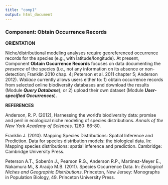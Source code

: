 ---
title: "comp1"
output: html_document
---

### **Component: Obtain Occurrence Records**

**ORIENTATION**

Niche/distributional modeling analyses require georeferenced occurrence records for the species (e.g., with latitude/longitude). At present, Component **Obtain Occurrence Records** focuses on data documenting the *presence* of the species (i.e., not any information on its absence or non-detection; Franklin 2010 chap. 4; Peterson et al. 2011 chapter 5; Anderson 2012). *Wallace* currently allows users either to: 1) obtain occurrence records from selected online biodiversity databases and download the results (Module ***Query Database***); or 2) upload their own dataset (Module ***User-specified Occurrences***). 

**REFERENCES**

Anderson, R. P. (2012), Harnessing the world's biodiversity data: promise and peril in ecological niche modeling of species distributions. *Annals of the New York Academy of Sciences*. 1260: 66-80.

Franklin J. (2010). Mapping Species Distributions: Spatial Inference and Prediction. Data for species distribution models: the biological data. In: Mapping species distributions: spatial inference and prediction. Cambridge: Cambridge University Press.

Peterson A.T., Soberón J., Pearson R.G., Anderson R.P., Martinez-Meyer E., Nakamura M., & Araújo M.B. (2011). Species Occurrence Data. In: *Ecological Niches and Geographic Distributions*. Princeton, New Jersey: Monographs in Population Biology, 49. Princeton University Press.
